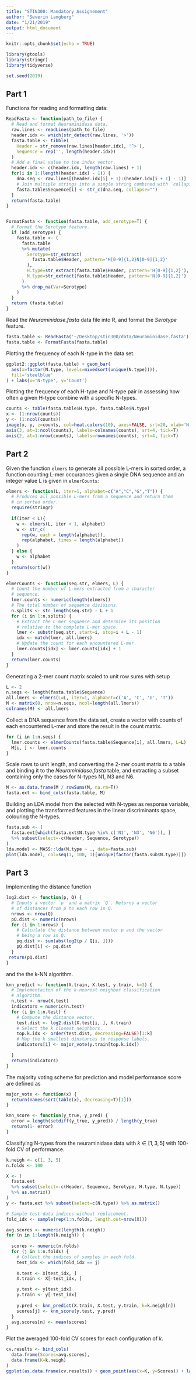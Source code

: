 ```yaml
---
title: "STIN300: Mandatory Assignement"
author: "Severin Langberg"
date: "1/21/2019"
output: html_document
---
```


```r
knitr::opts_chunk$set(echo = TRUE)

library(gtools)
library(stringr)
library(tidyverse)

set.seed(2019)
```

## Part 1

Functions for reading and formatting data:
```r
ReadFasta <- function(path_to_file) {
  # Read and format Neuraminidase data.
  raw.lines <- readLines(path_to_file)
  header.idx <- which(str_detect(raw.lines, '>'))
  fasta.table <- tibble(
    Header = str_remove(raw.lines[header.idx], '^>'),
    Sequence = rep('', length(header.idx))
  )
  # Add a final value to the index vector.
  header.idx <- c(header.idx, length(raw.lines) + 1)
  for(i in 1:(length(header.idx) - 1)) {
    dna.seq <- raw.lines[(header.idx[i] + 1):(header.idx[i + 1] - 1)]
    # Join multiple strings into a single string combined with `collapse`.
    fasta.table$Sequence[i] <- str_c(dna.seq, collapse="")
  }
  return(fasta.table)
}


FormatFasta <- function(fasta.table, add_serotype=T) {
  # Format the Serotype feature. 
  if (add_serotype) {
    fasta.table <- (
      fasta.table
      %>% mutate(
        Serotype=str_extract(
          fasta.table$Header, pattern='H[0-9]{1,2}N[0-9]{1,2}'
        ),
        H.type=str_extract(fasta.table$Header, pattern='H[0-9]{1,2}'),
        N.type=str_extract(fasta.table$Header, pattern='N[0-9]{1,2}')
      )
      %>% drop_na(Var=Serotype)
    )
  }
  return (fasta.table)
}
```

Read the *Neuraminidase.fasta* data file into R, and format the *Serotype* feature.
```r
fasta.table <- ReadFasta('~/Desktop/stin300/data/Neuraminidase.fasta')
fasta.table <- FormatFasta(fasta.table)
```
Plotting the frequency of each N-type in the data set.
```r
ggplot2::ggplot(fasta.table) + geom_bar(
  aes(x=factor(N.type, levels=mixedsort(unique(N.type)))), 
  fill='steelblue'
) + labs(x='N-type', y='Count')
```

Plotting the frequency of each H-type and N-type pair in assessing how often a given H-type combine with a specific N-types.
```r
counts <- table(fasta.table$H.type, fasta.table$N.type)
x <- (1:nrow(counts))
y <- (1:ncol(counts))
image(x, y, z=counts, col=heat.colors(10), axes=FALSE, srt=20, xlab='N-type', ylab='H-type')
axis(3, at=1:ncol(counts), labels=colnames(counts), srt=4, tick=T)
axis(2, at=1:nrow(counts), labels=rownames(counts), srt=4, tick=T)
```


## Part 2

Given the function `elmers` to generate all possible L-mers in sorted order, a function counting L-mer occurances given a single DNA sequence and an integer value L is given in `elmerCounts`:

```r
elmers <- function(L, iter=1, alphabet=c("A","C","G","T")) {
  # Produces all possible L-mers from a sequence and return them 
  # in sorted order.
  require(stringr)
  
  if(iter < L){
    w <- elmers(L, iter + 1, alphabet)
    w <- str_c(
      rep(w, each = length(alphabet)),
      rep(alphabet, times = length(alphabet))
    )
  } else {
    w <- alphabet
  }
  return(sort(w))
}
```

```r
elmerCounts <- function(seq.str, elmers, L) {
  # Count the number of L-mers extracted from a character 
  # sequence.
  lmer.counts <- numeric(length(elmers))
  # The total number of sequence divisions.
  n.splits <- str_length(seq.str) - L + 1
  for (i in 1:n.splits) {
    # Extract the L-mer sequence and determine its position
    # relative to the complete L-mer space.
    lmer <- substr(seq.str, start=i, stop=i + L - 1)
    idx <- match(lmer, all.lmers)
    # Update the count for each encountered L-mer.
    lmer.counts[idx] <- lmer.counts[idx] + 1
  }
  return(lmer.counts)
}
```

Generating a 2-mer count matrix scaled to unit row sums with setup
```r
L <- 2
n.seqs <- length(fasta.table$Sequence)
all.lmers <- elmers(L=L, iter=1, alphabet=c('A', 'C', 'G', 'T'))
M <- matrix(0, nrow=n.seqs, ncol=length(all.lmers))
colnames(M) <- all.lmers
```
Collect a DNA sequence from the data set, create a vector with counts of each encountered L-mer and store the result in the count matrix.
```r
for (i in 1:n.seqs) {
  lmer.counts <- elmerCounts(fasta.table$Sequence[i], all.lmers, L=L)
  M[i, ] <- lmer.counts
}
```
Scale rows to unit length, and converting the 2-mer count matrix to a table and binding it to the *Neuraminidase.fasta* table, and extracting a subset containing only the cases for N-types N1, N3 and N6. 
```r
M <- as.data.frame(M / rowSums(M, na.rm=T))
fasta.ext <- bind_cols(fasta.table, M)
```
Building an LDA model from the selected with N-types as response variable, and plotting the transformed features in the linear discriminants space, colouring the N-types. 
```r
fasta.sub <- (
  fasta.ext[which(fasta.ext$N.type %in% c('N1', 'N3', 'N6')), ]
  %>% subset(select=-c(Header, Sequence, Serotype))
)
lda.model <- MASS::lda(N.type ~ ., data=fasta.sub)
plot(lda.model, col=seq(1, 100, 1)[unique(factor(fasta.sub$N.type))])
```

## Part 3

Implementing the distance function
```r
log2.dist <- function(p, Q) {
  # Inputs a vector `p` and a matrix `Q`. Returns a vector 
  # of distances from p to each row in Q.
  nrows <- nrow(Q)
  pQ.dist <- numeric(nrows)
  for (i in 1:nrows) {
    # Calculate the distance between vector p and the vector 
    # being a row in Q.
    pq.dist <- sum(abs(log2(p / Q[i, ])))
    pQ.dist[i] <- pq.dist
  }
 return(pQ.dist)
}
```
and the the k-NN algorithm.
```r
knn_predict <- function(X.train, X.test, y.train, k=3) {
  # Implementaiton of the k-nearest neighbor classification
  # algorithm.
  n.test <- nrow(X.test)
  indicators = numeric(n.test)
  for (i in 1:n.test) {
    # Compute the distance vector.
    test.dist <- log2.dist(X.test[i, ], X.train)
    # Select the k closest neighbors.
    top.k.idx <- order(test.dist, decreasing=FALSE)[1:k]
    # Map the k smallest dinstances to response labels.
    indicators[i] <- major_vote(y.train[top.k.idx])

  }
  return(indicators)
}
```
The majority voting scheme for prediction and model performance score are defined as 
```r
major_vote <- function(x) {
  return(names(sort(table(x), decreasing=T)[1]))
}

knn_score <- function(y_true, y_pred) {
  error = length(setdiff(y_true, y_pred)) / length(y_true)
  return(1- error)
}
```
Classifying N-types from the neuraminidase data with $k \in [1, 3, 5]$ with 100-fold CV of performance. 
```r
k.neigh <- c(1, 3, 5)
n.folds <- 100

X <- (
  fasta.ext
  %>% subset(select=-c(Header, Sequence, Serotype, H.type, N.type))
  %>% as.matrix()
)
y <- fasta.ext %>% subset(select=c(N.type)) %>% as.matrix()

# Sample test data indices without replacement.
fold_idx <- sample(rep(1:n.folds, length.out=nrow(X)))

avg.scores <- numeric(length(k.neigh))
for (n in 1:length(k.neigh)) {
  
  scores <- numeric(n.folds)
  for (j in 1:n.folds) {
    # Collect the indices of samples in each fold.
    test_idx <- which(fold_idx == j)
  
    X.test <- X[test_idx, ]
    X.train <- X[-test_idx, ]

    y.test <- y[test_idx]
    y.train <- y[-test_idx]
    
    y.pred <- knn_predict(X.train, X.test, y.train, k=k.neigh[n])
    scores[j] <- knn_score(y.test, y.pred)
  }
  avg.scores[n] <- mean(scores)
}
```
Plot the averaged 100-fold CV scores for each configuration of $k$.
```r
cv.results <- bind_cols(
  data.frame(Scores=avg.scores), 
  data.frame(K=k.neigh)
)
ggplot(as.data.frame(cv.results)) + geom_point(aes(x=K, y=Scores)) + labs(x='K neighbours', y='CV prediction accuracy') + ylim(0.991, 0.993)
```